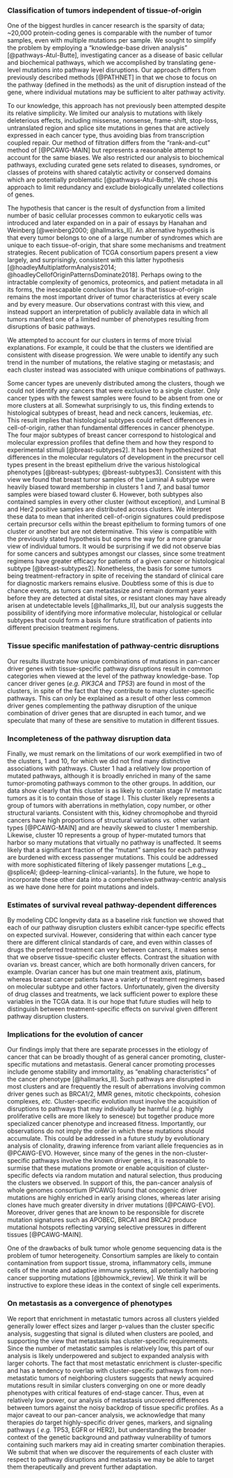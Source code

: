 ### Classification of tumors independent of tissue-of-origin 

One of the biggest hurdles in cancer research is the sparsity of data; ~20,000
protein-coding genes is comparable with the number of tumor samples, even with
multiple mutations per sample. We sought to
simplify the problem by employing a "knowledge-base driven analysis"
[@pathways-Atul-Butte], investigating cancer as a disease of basic cellular and
biochemical pathways, which we accomplished by translating gene-level mutations
into pathway level disruptions. Our approach differs from previously described
methods [@PATHNET] in that we chose to focus on the pathway (defined in the
methods) as the unit of disruption instead of the gene, where individual
mutations may be sufficient to alter pathway activity.

To our knowledge, this approach has not previously been attempted despite
its relative simplicity. We limited our analysis to mutations with likely
deleterious effects, including missense, nonsense, frame-shift, stop-loss,
untranslated region and splice site mutations in genes that are actively
expressed in each cancer type, thus avoiding bias from transcription coupled
repair. Our method of filtration differs from the "rank-and-cut" method of
[@PCAWG-MAIN] but represents a reasonable attempt to account for the same
biases. We also restricted our analysis to biochemical
pathways, excluding curated gene sets related to diseases, syndromes, or classes
of proteins with shared catalytic activity or conserved domains which are
potentially problematic [@pathways-Atul-Butte]. We chose this approach to limit
redundancy and exclude biologically unrelated collections of genes.

The hypothesis that cancer is the result of dysfunction from a limited number of
basic cellular processes common to eukaryotic cells was introduced and
later expanded on in a pair of essays by Hanahan and Weinberg [@weinberg2000;
@hallmarks_II]. An alternative hypothesis is that every tumor belongs to one of a large number
of syndromes which are unique to each tissue-of-origin, that share some
mechanisms and treatment strategies. Recent publication of TCGA consortium
papers present a view largely, and surprisingly, consistent with this latter hypothesis
[@hoadleyMultiplatformAnalysis2014; @hoadleyCellofOriginPatternsDominate2018].
Perhaps owing to the intractable complexity of genomics, proteomics, and
patient metadata in all its forms, the inescapable conclusion thus far is that
tissue-of-origin remains the most important driver of tumor characteristics at
every scale and by every measure. Our observations contrast with this view, and
instead support an interpretation of publicly available data in which all tumors
manifest one of a limited number of phenotypes resulting from
disruptions of basic pathways. 

We attempted to account for our clusters in terms of more trivial explanations.
For example, it could be that the clusters we identified are consistent with
disease progression. We were unable to identify any such trend in the number of
mutations, the relative staging or metastasis; and each cluster instead was
associated with unique combinations of pathways.

Some cancer types are unevenly
distributed among the clusters, though we could not identify any cancers that were exclusive to a
single cluster. Only cancer types with the fewest samples were found to be
absent from one or more clusters at all. Somewhat surprisingly to us, this
finding extends to histological subtypes of breast, head and neck cancers,
leukemias, _etc._ This result implies that histological
subtypes could reflect differences in cell-of-origin, rather than fundamental
differences in cancer phenotype. The four major subtypes of breast cancer
correspond to histological and molecular expression profiles that define them
and how they respond to experimental stimuli [@breast-subtypes2]. It has been
hypothesized that differences in the molecular regulators of development in the
precursor cell types present in the breast epithelium drive the various
histological phenotypes [@breast-subtypes; @breast-subtypes3]. Consistent with
this view we found that breast tumor samples of the Luminal A subtype were
heavily biased toward membership in clusters 1 and 7, and basal tumor samples
were biased toward cluster 6. However, both subtypes also contained samples in
every other cluster (without exception), and Luminal B and Her2 positive samples
are distributed across clusters. We interpret these data to mean that inherited
cell-of-origin signatures could predispose certain precursor cells
within the breast epithelium to forming tumors of one cluster or another but are
not determinative. This view is compatible with the previously stated hypothesis
but opens the way for a more granular view of individual tumors. It would be
surprising if we did not observe bias for some cancers and subtypes amongst our
classes, since some treatment regimens have greater efficacy for patients of a
given cancer or histological subtype [@breast-subtypes2]. Nonetheless, the basis
for some tumors being treatment-refractory in spite of receiving the standard of
clinical care for diagnostic markers remains elusive. Doubtless some of this is
due to chance events, as tumors can metastasize and remain dormant years before
they are detected at distal sites, or resistant clones may have already arisen
at undetectable levels [@hallmarks_II], but our analysis suggests the
possibility of identifying more informative molecular, histological or cellular
subtypes that could form a basis for future stratification of patients into
different precision treatment regimens.

### Tissue specific manifestation of pathway-centric disruptions

Our results illustrate how unique combinations of mutations in pan-cancer driver
genes with tissue-specific pathway disruptions result in common categories when
viewed at the level of the pathway knowledge-base. Top cancer driver genes (_e.g.
PIK3CA_ and _TP53_) are found in most of the clusters, in spite of the fact that
they contribute to many cluster-specific pathways. This can only be explained as
a result of other less common driver genes complementing the pathway disruption
of the unique combination of driver genes that are disrupted in each tumor, and
we speculate that many of these are sensitive to mutation in different tissues.

### Incompleteness of the pathway disruption data 

Finally, we must remark on the limitations of our work exemplified in two of the
clusters, 1 and 10, for which we did not find many distinctive associations with
pathways. Cluster 1 had a relatively low proportion of mutated pathways,
although it is broadly enriched in many of the same tumor-promoting pathways
common to the other groups. In addition, our data show clearly that this cluster
is as likely to contain stage IV metastatic tumors as it is to contain those of
stage I. This cluster likely represents a group of tumors with aberrations in
methylation, copy number, or other structural variants. Consistent with this,
kidney chromophobe and thyroid cancers have high proportions of structural
variations _vs._ other variant types [@PCAWG-MAIN] and are heavily skewed to
cluster 1 membership. Likewise, cluster 10 represents a group of hyper-mutated
tumors that harbor so many mutations that virtually no pathway is unaffected. It
seems likely that a significant fraction of the “mutant” samples for each
pathway are burdened with excess passenger mutations. This could be addressed
with more sophisticated filtering of likely passenger mutations [_e.g._
@spliceAI;
@deep-learning-clinical-variants]. In the future, we hope to incorporate these
other data into a comprehensive pathway-centric analysis as we have done here
for point mutations and indels.

### Estimates of survival reveal pathway-dependent differences 

By modeling CDC longevity data as a baseline risk function we showed that each
of our pathway disruption clusters exhibit cancer-type specific effects on
expected survival. However, considering that within each cancer type there are
different clinical standards of care, and even within classes of drugs the
preferred treatment can very between cancers, it makes sense that we observe
tissue-specific cluster effects. Contrast the situation with ovarian _vs._
breast cancer, which are both hormonally driven cancers, for example. Ovarian
cancer has but one main treatment axis, platinum, whereas breast cancer patients
have a variety of treatment regimens based on molecular subtype and other
factors. Unfortunately, given the diversity of drug classes and treatments, we
lack sufficient power to explore these variables in the TCGA data. It is our
hope that future studies will help to distinguish between treatment-specific
effects on survival given different pathway disruption clusters.

### Implications for the evolution of cancer 

Our findings imply that there are separate processes in the etiology of cancer
that can be broadly thought of as general cancer promoting, cluster-specific
mutations and metastasis. General cancer promoting processes include genome
stability and immortality, as "enabling characteristics" of the cancer phenotype
[@hallmarks_II]. Such pathways are disrupted in most clusters and are frequently
the result of aberrations involving common driver genes such as BRCA1/2, MMR
genes, mitotic checkpoints, cohesion complexes, _etc._ Cluster-specific
evolution must involve the acquisition of disruptions to pathways that may
individually be harmful (_e.g._ highly proliferative cells are more likely to
senesce) but together produce more specialized cancer phenotype and increased
fitness. Importantly, our observations do not imply the order in which these
mutations should accumulate. This could be addressed in a future study by
evolutionary analysis of clonality, drawing inference from variant allele
frequencies as in @PCAWG-EVO. However, since many of the genes in the
non-cluster-specific pathways involve the known driver genes, it is reasonable
to surmise that these mutations promote or enable acquisition of
cluster-specific defects via random mutation and natural selection, thus
producing the clusters we observed. In support of this, the pan-cancer analysis
of whole genomes consortium (PCAWG) found that oncogenic driver mutations are
highly enriched in early arising clones, whereas later arising clones have much
greater diversity in driver mutations [@PCAWG-EVO]. Moreover, driver genes that
are known to be responsible for discrete mutation signatures such as APOBEC,
BRCA1 and BRCA2 produce mutational hotspots reflecting varying selective
pressures in different tissues [@PCAWG-MAIN].

One of the drawbacks of bulk tumor whole genome sequencing data is the problem
of tumor heterogeneity. Consortium samples are likely to contain contamination
from support tissue, stroma, inflammatory cells, immune cells of the innate and
adaptive immune systems, all potentially harboring cancer supporting mutations
[@bhowmick_review]. We think it will be instructive to explore these ideas in
the context of single cell experiments.

### On metastasis as a convergence of phenotypes 

We report that enrichment in metastatic tumors across all clusters yielded
generally lower effect sizes and larger p-values than the cluster specific
analysis, suggesting that signal is diluted when clusters are pooled, and
supporting the view that metastasis has cluster-specific requirements. Since the
number of metastatic samples is relatively low, this part of our analysis is
likely underpowered and subject to expanded analysis with larger cohorts. The
fact that most metastatic enrichment is cluster-specific and has a tendency to
overlap with cluster-specific pathways from non-metastatic tumors of neighboring
clusters suggests that newly acquired mutations result in similar clusters
converging on one or more deadly phenotypes with critical features of end-stage
cancer. Thus, even at relatively low power, our analysis of metastasis uncovered
differences between tumors against the noisy backdrop of tissue specific
profiles. As a major caveat to our pan-cancer analysis, we acknowledge that many
therapies _do_ target highly-specific driver genes, markers, and signaling
pathways ( _e.g._ TP53, EGFR or HER2), but understanding the broader context of
the genetic background and pathway vulnerability of tumors containing such
markers may aid in creating smarter combination therapies. We submit that when
we discover the requirements of each cluster with respect to pathway disruptions
and metastasis we may be able to target them therapeutically and prevent further
adaptation.